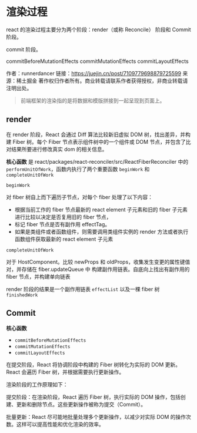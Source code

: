# 渲染过程

react 的渲染过程主要分为两个阶段：render（或称 Reconcile） 阶段和 Commit 阶段。





commit 阶段。

commitBeforeMutationEffects
commitMutationEffects
commitLayoutEffects

作者：runnerdancer
链接：https://juejin.cn/post/7109779698879725599
来源：稀土掘金
著作权归作者所有。商业转载请联系作者获得授权，非商业转载请注明出处。

> 前端框架的渲染指的是将数据和模版拼接到一起呈现到页面上。


## render

在 render 阶段，React 会通过 Diff 算法比较新旧虚拟 DOM 树，找出差异，并构建 Fiber 树。每个 Fiber 节点表示组件树中的一个组件或 DOM 节点，并包含了比对结果所要进行修改真实 dom 的相关信息。

**核心函数** 是 react/packages/react-reconciler/src/ReactFiberReconciler 中的`performUnitOfWork`，函数内执行了两个重要函数 `beginWork` 和`completeUnitOfWork`

`beginWork`

对 fiber 树自上而下遍历子节点，对每个 fiber 处理了以下内容：
* 根据当前工作的 fiber 节点最新的 react element 子元素和旧的 fiber 子元素进行比较以决定是否复用旧的 fiber 节点，
* 标记 fiber 节点是否有副作用 effectTag。
* 如果是类组件或者函数组件，则需要调用类组件实例的 render 方法或者执行函数组件获取最新的 react element 子元素

`completeUnitOfWork`



对于 HostComponent。比较 newProps 和 oldProps，收集发生变更的属性键值对，并存储在 fiber.updateQueue 中
构建副作用链表。自底向上找出有副作用的 fiber 节点，并构建单向链表

render 阶段的结果是一个副作用链表 `effectList` 以及一棵 fiber 树 `finishedWork`


## Commit 

**核心函数**
* `commitBeforeMutationEffects`
* `commitMutationEffects`
* `commitLayoutEffects`

在提交阶段，React 将协调阶段中构建的 Fiber 树转化为实际的 DOM 更新。React 会遍历 Fiber 树，并根据需要执行更新操作。

渲染阶段的工作原理如下：

提交阶段：在渲染阶段，React 遍历 Fiber 树，执行实际的 DOM 操作，包括创建、更新和删除节点。这些更新操作被称为提交（Commit）。

批量更新：React 尽可能地批量处理多个更新操作，以减少对实际 DOM 的操作次数。这样可以提高性能和优化渲染的效率。